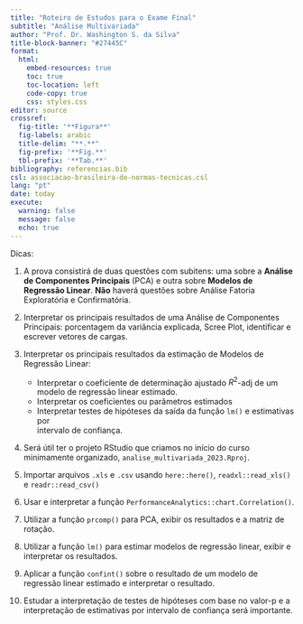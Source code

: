 ```yaml
---
title: "Roteiro de Estudos para o Exame Final"
subtitle: "Análise Multivariada"
author: "Prof. Dr. Washington S. da Silva"
title-block-banner: "#27445C"
format:
  html:
    embed-resources: true
    toc: true
    toc-location: left
    code-copy: true
    css: styles.css
editor: source
crossref:
  fig-title: '**Figura**'
  fig-labels: arabic
  title-delim: "**.**"
  fig-prefix: '**Fig.**'
  tbl-prefix: '**Tab.**'
bibliography: referencias.bib
csl: associacao-brasileira-de-normas-tecnicas.csl
lang: "pt"
date: today
execute: 
  warning: false
  message: false
  echo: true
---
```


Dicas:

1. A prova consistirá de duas questões com subitens: uma sobre a **Análise de Componentes Principais** (PCA) e outra sobre **Modelos de Regressão Linear**. **Não** 
haverá questões sobre Análise Fatoria Exploratória e Confirmatória.

2. Interpretar os principais resultados de uma Análise de Componentes 
Principais: porcentagem da variância explicada, Scree Plot, 
identificar e escrever vetores de cargas.

3. Interpretar os principais resultados da estimação de Modelos 
de Regressão Linear:

    - Interpretar o coeficiente de determinação ajustado $R^2$-adj de um modelo 
    de regressão linear estimado.
    - Interpretar os coeficientes ou parâmetros estimados
    - Interpretar testes de hipóteses da saída da função `lm()` e estimativas por  
    intervalo de confiança.
    
4. Será útil ter o projeto RStudio que criamos no início do curso 
minimamente organizado, `analise_multivariada_2023.Rproj`.

5. Importar arquivos `.xls` e `.csv` usando `here::here()`, 
`readxl::read_xls()` e  `readr::read_csv()`

6. Usar e interpretar a função `PerformanceAnalytics::chart.Correlation()`.

7. Utilizar a função `prcomp()` para PCA, exibir os resultados e a 
matriz de rotação. 

8. Utilizar a função `lm()` para estimar modelos de regressão linear, exibir 
e interpretar os resultados.

9. Aplicar a função `confint()` sobre o resultado de um modelo de regressão 
linear estimado e interpretar o resultado.

10. Estudar a interpretação de testes de hipóteses com base no 
valor-p e a interpretação de estimativas por intervalo de 
confiança será importante.














